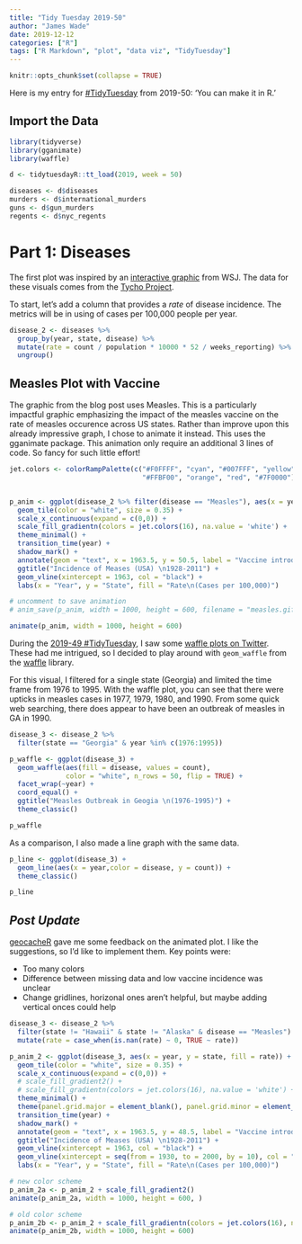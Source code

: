 ```yaml
---
title: "Tidy Tuesday 2019-50"
author: "James Wade"
date: 2019-12-12
categories: ["R"]
tags: ["R Markdown", "plot", "data viz", "TidyTuesday"]
---
```


```r
knitr::opts_chunk$set(collapse = TRUE)
```

Here is my entry for [#TidyTuesday](https://github.com/rfordatascience/tidytuesday) from 2019-50: 'You can make it in R.'

## Import the Data

```r
library(tidyverse)
library(gganimate)
library(waffle)

d <- tidytuesdayR::tt_load(2019, week = 50)

diseases <- d$diseases
murders <- d$international_murders
guns <- d$gun_murders
regents <- d$nyc_regents
```

# Part 1: Diseases

The first plot was inspired by an [interactive graphic](http://graphics.wsj.com/infectious-diseases-and-vaccines/) from WSJ. The data for these visuals comes from the [Tycho Project](https://www.tycho.pitt.edu).

To start, let's add a column that provides a *rate* of disease incidence. The metrics will be in using of cases per 100,000 people per year.

```r
disease_2 <- diseases %>% 
  group_by(year, state, disease) %>% 
  mutate(rate = count / population * 10000 * 52 / weeks_reporting) %>% 
  ungroup()
```

## Measles Plot with Vaccine

The graphic from the blog post uses Measles. This is a particularly impactful graphic emphasizing the impact of the measles vaccine on the rate of measles occurence across US states. Rather than improve upon this already impressive graph, I chose to animate it instead. This uses the gganimate package. This animation only require an additional 3 lines of code. So fancy for such little effort!

```r
jet.colors <- colorRampPalette(c("#F0FFFF", "cyan", "#007FFF", "yellow", 
                                 "#FFBF00", "orange", "red", "#7F0000"), bias = 2.25)


p_anim <- ggplot(disease_2 %>% filter(disease == "Measles"), aes(x = year, y = state, fill = rate)) + 
  geom_tile(color = "white", size = 0.35) +
  scale_x_continuous(expand = c(0,0)) +
  scale_fill_gradientn(colors = jet.colors(16), na.value = 'white') +
  theme_minimal() +
  transition_time(year) + 
  shadow_mark() +
  annotate(geom = "text", x = 1963.5, y = 50.5, label = "Vaccine introduced", size = 5, hjust = 0) +
  ggtitle("Incidence of Meases (USA) \n1928-2011") +
  geom_vline(xintercept = 1963, col = "black") +
  labs(x = "Year", y = "State", fill = "Rate\n(Cases per 100,000)")

# uncomment to save animation
# anim_save(p_anim, width = 1000, height = 600, filename = "measles.gif")

animate(p_anim, width = 1000, height = 600)
```

During the [2019-49 #TidyTuesday](https://github.com/rfordatascience/tidytuesday/tree/master/data/2019/2019-12-03), I saw some [waffle plots on Twitter](https://twitter.com/privlko/status/1201918825941360640). These had me intrigued, so I decided to play around with `geom_waffle` from the [waffle](https://cinc.rud.is/web/packages/waffle/index.html) library.

For this visual, I filtered for a single state (Georgia) and limited the time frame from 1976 to 1995. With the waffle plot, you can see that there were upticks in measles cases in 1977, 1979, 1980, and 1990. From some quick web searching, there does appear to have been an outbreak of measles in GA in 1990.

```r
disease_3 <- disease_2 %>% 
  filter(state == "Georgia" & year %in% c(1976:1995))

p_waffle <- ggplot(disease_3) +
  geom_waffle(aes(fill = disease, values = count), 
              color = "white", n_rows = 50, flip = TRUE) +
  facet_wrap(~year) +
  coord_equal() +
  ggtitle("Measles Outbreak in Geogia \n(1976-1995)") +
  theme_classic()

p_waffle
```

As a comparison, I also made a line graph with the same data.

```r
p_line <- ggplot(disease_3) +
  geom_line(aes(x = year,color = disease, y = count)) +
  theme_classic()

p_line
```

## *Post Update*

[geocacheR](https://twitter.com/GeocacherB) gave me some feedback on the animated plot. I like the suggestions, so I'd like to implement them. Key points were:

  * Too many colors
  * Difference between missing data and low vaccine incidence was unclear
  * Change gridlines, horizonal ones aren't helpful, but maybe adding vertical onces could help
  

  
```r
disease_3 <- disease_2 %>%
  filter(state != "Hawaii" & state != "Alaska" & disease == "Measles") %>% 
  mutate(rate = case_when(is.nan(rate) ~ 0, TRUE ~ rate))

p_anim_2 <- ggplot(disease_3, aes(x = year, y = state, fill = rate)) +
  geom_tile(color = "white", size = 0.35) +
  scale_x_continuous(expand = c(0,0)) +
  # scale_fill_gradient2() +
  # scale_fill_gradientn(colors = jet.colors(16), na.value = 'white') +
  theme_minimal() + 
  theme(panel.grid.major = element_blank(), panel.grid.minor = element_blank()) +
  transition_time(year) +
  shadow_mark() +
  annotate(geom = "text", x = 1963.5, y = 48.5, label = "Vaccine introduced", size = 5, hjust = 0) +
  ggtitle("Incidence of Meases (USA) \n1928-2011") +
  geom_vline(xintercept = 1963, col = "black") +
  geom_vline(xintercept = seq(from = 1930, to = 2000, by = 10), col = "grey20", alpha = 0.2, linetype = "dashed") +
  labs(x = "Year", y = "State", fill = "Rate\n(Cases per 100,000)")

# new color scheme
p_anim_2a <- p_anim_2 + scale_fill_gradient2()
animate(p_anim_2a, width = 1000, height = 600, )

# old color scheme
p_anim_2b <- p_anim_2 + scale_fill_gradientn(colors = jet.colors(16), na.value = 'white')
animate(p_anim_2b, width = 1000, height = 600)
```

